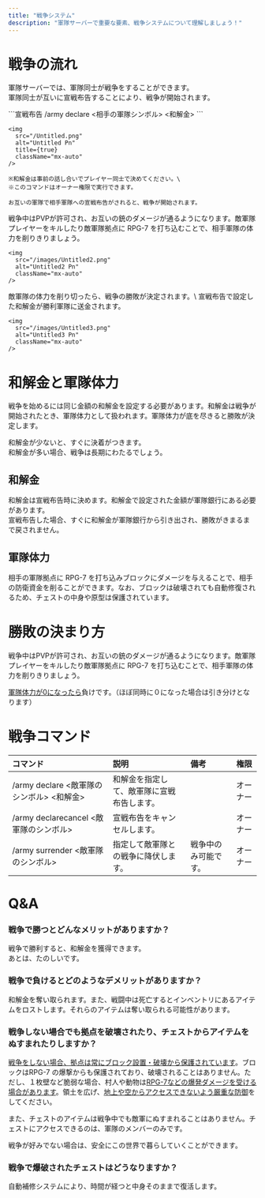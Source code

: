 ```yaml
---
title: "戦争システム"
description: "軍隊サーバーで重要な要素、戦争システムについて理解しましょう！"
---
```


# 戦争の流れ

軍隊サーバーでは、軍隊同士が戦争をすることができます。\
軍隊同士が互いに宣戦布告することにより、戦争が開始されます。

<Steps>
  <Step title="宣戦布告をする">
    ```宣戦布告
    /army declare <相手の軍隊シンボル> <和解金>
    ```

    <img
      src="/Untitled.png"
      alt="Untitled Pn"
      title={true}
      className="mx-auto"
    />

    ※和解金は事前の話し合いでプレイヤー同士で決めてください。\
    ※このコマンドはオーナー権限で実行できます。

    お互いの軍隊で相手軍隊への宣戦布告がされると、戦争が開始されます。
  </Step>
  <Step title="戦争開始">
    戦争中はPVPが許可され、お互いの銃のダメージが通るようになります。敵軍隊プレイヤーをキルしたり敵軍隊拠点に RPG-7 を打ち込むことで、相手軍隊の体力を削りきりましょう。

    <img
      src="/images/Untitled2.png"
      alt="Untitled2 Pn"
      className="mx-auto"
    />
  </Step>
  <Step title="戦争の終結">
    敵軍隊の体力を削り切ったら、戦争の勝敗が決定されます。\
    宣戦布告で設定した和解金が勝利軍隊に送金されます。

    <img
      src="/images/Untitled3.png"
      alt="Untitled3 Pn"
      className="mx-auto"
    />
  </Step>
</Steps>

# 和解金と軍隊体力

戦争を始めるには同じ金額の和解金を設定する必要があります。和解金は戦争が開始されたとき、軍隊体力として扱われます。軍隊体力が底を尽きると勝敗が決定します。

和解金が少ないと、すぐに決着がつきます。\
和解金が多い場合、戦争は長期にわたるでしょう。

## 和解金

和解金は宣戦布告時に決めます。和解金で設定された金額が軍隊銀行にある必要があります。\
宣戦布告した場合、すぐに和解金が軍隊銀行から引き出され、勝敗がきまるまで戻されません。

## 軍隊体力

相手の軍隊拠点に RPG-7 を打ち込みブロックにダメージを与えることで、相手の防衛資金を削ることができます。なお、ブロックは破壊されても自動修復されるため、チェストの中身や原型は保護されています。

# 勝敗の決まり方

戦争中はPVPが許可され、お互いの銃のダメージが通るようになります。敵軍隊プレイヤーをキルしたり敵軍隊拠点に RPG-7 を打ち込むことで、相手軍隊の体力を削りきりましょう。

<u>軍隊体力が0になったら</u>負けです。（ほぼ同時に０になった場合は引き分けとなります）

# 戦争コマンド

| コマンド                               | 説明                    | 備考         | 権限   |
| :--------------------------------- | :-------------------- | :--------- | :--- |
| /army declare \<敵軍隊のシンボル\> \<和解金\> | 和解金を指定して、敵軍隊に宣戦布告します。 |            | オーナー |
| /army declarecancel \<敵軍隊のシンボル\>   | 宣戦布告をキャンセルします。        |            | オーナー |
| /army surrender \<敵軍隊のシンボル\>       | 指定して敵軍隊との戦争に降伏します。    | 戦争中のみ可能です。 | オーナー |

# Q&A

### 戦争で勝つとどんなメリットがありますか？

戦争で勝利すると、和解金を獲得できます。\
あとは、たのしいです。

### 戦争で負けるとどのようなデメリットがありますか？

和解金を奪い取られます。また、戦闘中は死亡するとインベントリにあるアイテムをロストします。それらのアイテムは奪い取られる可能性があります。

### 戦争しない場合でも拠点を破壊されたり、チェストからアイテムをぬすまれたりしますか？

<u>戦争をしない場合、拠点は常にブロック設置・破壊から保護されています</u>。ブロックはRPG-7 の爆撃からも保護されており、破壊されることはありません。ただし、１枚壁など脆弱な場合、村人や動物は<u>RPG-7などの爆発ダメージを受ける場合があります</u>。領土を広げ、<u>地上や空からアクセスできないよう厳重な防御</u>をしてください。

また、チェストのアイテムは戦争中でも敵軍にぬすまれることはありません。チェストにアクセスできるのは、軍隊のメンバーのみです。

戦争が好みでない場合は、安全にこの世界で暮らしていくことができます。

### 戦争で爆破されたチェストはどうなりますか？

自動補修システムにより、時間が経つと中身そのままで復活します。